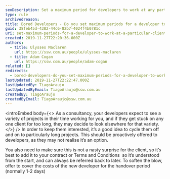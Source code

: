 ```yaml
---
seoDescription: Set a maximum period for developers to work at any particular client, promoting project variety and preventing burnout.
type: rule
archivedreason:
title: Bored Developers - Do you set maximum periods for a developer to work at any particular client?
guid: 38feb45d-4382-44c6-82b7-4024f4b0781c
uri: set-maximum-periods-for-a-developer-to-work-at-a-particular-client
created: 2019-11-27T22:20:36.000Z
authors:
  - title: Ulysses Maclaren
    url: https://ssw.com.au/people/ulysses-maclaren
  - title: Adam Cogan
    url: https://ssw.com.au/people/adam-cogan
related: []
redirects:
  - bored-developers-do-you-set-maximum-periods-for-a-developer-to-work-at-any-particular-client
lastUpdated: 2019-11-27T22:22:47.000Z
lastUpdatedBy: TiagoAraujo
lastUpdatedByEmail: TiagoAraujo@ssw.com.au
createdBy: TiagoAraujo
createdByEmail: TiagoAraujo@ssw.com.au
---
```


<introEmbed
  body={<>
As a consultancy, your developers expect to see a variety of projects in their time working for you, and if they get stuck on any one client for too long, they may decide to look elsewhere for that variety.
  </>}
/>
In order to keep them interested, it’s a good idea to cycle them off and on to particularly long projects. This should be proactively offered to developers, as they may not realise it’s an option.

You also need to make sure this is not a nasty surprise for the client, so it’s best to add it to your contract or Terms and Conditions  so it’s understood from the start, and can always be referred back to later. To soften the blow, offer to cover the costs of the new developer for the handover period (normally 1-2 days)
